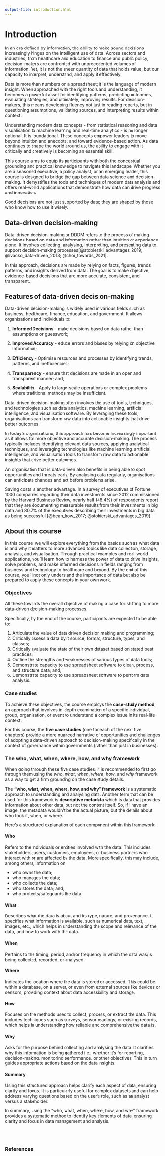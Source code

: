 ```yaml
---
output-file: introduction.html
---
```


# Introduction {#sec-introduction}

In an era defined by information, the ability to make sound decisions increasingly hinges on the intelligent use of data. Across sectors and industries, from healthcare and education to finance and public policy, decision-makers are confronted with unprecedented volumes of information. Yet, it is not the sheer quantity of data that holds value, but our capacity to interpret, understand, and apply it effectively.

Data is more than numbers on a spreadsheet\index{spreadsheet}; it is the language of modern insight. When approached with the right tools and understanding, it becomes a powerful asset for identifying patterns, predicting outcomes, evaluating strategies, and ultimately, improving results. For decision-makers, this means developing fluency not just in reading reports, but in questioning assumptions, validating sources, and interpreting results within context.

Understanding modern data concepts - from statistical reasoning\index{statistical reasoning} and data visualisation\index{data visualisation} to machine learning\index{machine learning} and real-time analytics\index{real-time analytics} - is no longer optional. It is foundational. These concepts empower leaders to move beyond intuition and anecdote, and toward evidence-based action\index{evidence-based action}. As data continues to shape the world around us, the ability to engage with it critically and creatively is becoming an essential skill.

This course aims to equip its participants with both the conceptual grounding and practical knowledge to navigate this landscape. Whether you are a seasoned executive, a policy analyst, or an emerging leader, this course is designed to bridge the gap between data science\index{data science} and decision-making\index{decision-making}. It demystifies the tools and techniques of modern data analysis\index{data analysis} and offers real-world applications\index{real-world applications} that demonstrate how data can drive progress and innovation.

Good decisions are not just supported by data; they are shaped by those who know how to use it wisely.

## Data-driven decision-making {#sec-data-driven-decision}

Data-driven decision-making\index{data-driven decision-making} or DDDM\index{DDDM} refers to the process of making decisions based on data and information rather than intuition or experience alone. It involves collecting, analysing, interpreting, and presenting data to support decision-making processes\index{decision-making process}[@stobierski_advantages_2019; @ivacko_data-driven_2013; @choi_towards_2021].

In this approach, decisions are made by relying on facts, figures, trends patterns, and insights derived from data. The goal is to make objective, evidence-based decisions\index{evidence-based decision} that are more accurate, consistent, and transparent.

:::{#nte-dddm .callout-note}

## Features of data-driven decision-making

Data-driven decision-making is widely used in various fields such as business, healthcare, finance, education, and government. It allows organisations and individuals to:

1. **Informed Decisions** - make decisions based on data rather than assumptions or guesswork;

2. **Improved Accuracy** - educe errors and biases by relying on objective information;

3. **Efficiency** - Optimise resources and processes by identifying trends, patterns, and inefficiencies;

4. **Transparency** - ensure that decisions are made in an open and transparent manner; and,

5. **Scalability** - Apply to large-scale operations or complex problems where traditional methods may be insufficient.

:::

Data-driven decision-making often involves the use of tools, techniques, and technologies such as data analytics, machine learning, artificial intelligence, and visualisation software. By leveraging these tools, organisations can transform raw data into actionable insights that drive better outcomes.

In today's organisations, this approach has become increasingly important as it allows for more objective and accurate decision-making. The process typically includes identifying relevant data sources, applying analytical techniques, and leveraging technologies like machine learning, artificial intelligence, and visualisation tools to transform raw data to actionable insights that drive better outcomes.

An organisation that is data-driven also benefits in being able to spot 
opportunities and threats early. By analysing data regularly, organisations can anticipate changes and act before problems arise.

Saving costs is another advantage. In a survey of executives of Fortune 1000 companies regarding their data investments since 2012 commissioned by the Harvard Business Review, nearly half (48.4%) of respondents report that they are documenting measurable results from their investments in big data and 80.7% of the executives describing their investments in big data as being successful [@bean_how_2017; @stobierski_advantages_2019].

## About this course {#sec-about-this-course}

In this course, we will explore everything from the basics such as what data is and why it matters to more advanced topics like data collection, storage, analysis, and visualisation. Through practical examples and real-world applications, you'll learn how to harness the power of data to drive insights, solve problems, and make informed decisions in fields ranging from business and technology to healthcare and beyond. By the end of this course, you’ll not only understand the importance of data but also be prepared to apply these concepts in your own work.

### Objectives {#sec-objectives}

All these towards the overall objective of making a case for shifting to more data-driven decision-making processes.

Specifically, by the end of the course, participants are expected to be able to:

1. Articulate the value of data driven decision making and programming;
2. Critically assess a data by it source, format, structure, types, and classes;
3. Critically evaluate the state of their own dataset based on stated best practices;
4. Outline the strengths and weaknesses of various types of data tools;
5. Demonstrate capacity to use spreadsheet software to clean, process, and structure data; and,
6. Demonstrate capacity to use spreadsheet software to perform data analysis.

### Case studies {#sec-case-studies}

To achieve these objectives, the course employs the **case-study method**\index{case-study method|}, an approach that involves in-depth examination of a specific individual, group, organisation, or event to understand a complex issue in its real-life context. 

For this course, the **five case studies** (one for each of the next five chapters) provide a more nuanced narrative of opportunities and challenges of adopting a data-driven approach to decision-making specifically in the context of governance within governments (rather than just in businesses).

### The who, what, when, where, how, and why framework {#sec-who-what}

When going through these five case studies, it is recommended to first go through them using the _who_, _what_, _when_, _where_, _how_, and _why_ framework as a way to get a firm grounding on the case study details.

The **"who, what, when, where, how, and why" framework** is a systematic approach to understanding and analysing data. Another term that can be used for this framework is **descriptive metadata** which is data that provides information about other data, but not the content itself. So, if I have an image, the metadata wouldn't be the actual picture, but the details about who took it, when, or where.

Here's a structured explanation of each component within this framework:

#### Who {.unnumbered} 

Refers to the individuals or entities involved with the data. This includes stakeholders, users, customers, employees, or business partners who interact with or are affected by the data. More specifically, this may include, among others, information on:

* who owns the data;
* who manages the data;
* who collects the data;
* who stores the data; and,
* who protects/safeguards the data.

#### What {.unnumbered}

Describes what the data is about and its type, nature, and provenance. It specifies what information is available, such as numerical data, text, images, etc., which helps in understanding the scope and relevance of the data, and how to work with the data.

#### When {.unnumbered}

Pertains to the timing, period, and/or frequency in which the data was/is being collected, recorded, or analysed.

#### Where {.unnumbered}

Indicates the location where the data is stored or accessed. This could be within a database, on a server, or even from external sources like devices or sensors, providing context about data accessibility and storage.

#### How {.unnumbered}

Focuses on the methods used to collect, process, or extract the data. This includes techniques such as surveys, sensor readings, or existing records, which helps in understanding how reliable and comprehensive the data is.

#### Why {.unnumbered}

Asks for the purpose behind collecting and analysing the data. It clarifies why this information is being gathered i.e., whether it's for reporting, decision-making, monitoring performance, or other objectives. This in turn guides appropriate actions based on the data insights.

#### Summary {.unnumbered}

Using this structured approach helps clarify each aspect of data, ensuring clarity and focus. It is particularly useful for complex datasets and can help address varying questions based on the user's role, such as an analyst versus a stakeholder.

In summary, using the "who, what, when, where, how, and why" framework provides a systematic method to identify key elements of data, ensuring clarity and focus in data management and analysis.


<br/>
<br/>

### References {.unnumbered}
